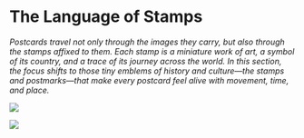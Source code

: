 # The Language of Stamps

*Postcards travel not only through the images they carry, but also through the stamps affixed to them. Each stamp is a miniature work of art, a symbol of its country, and a trace of its journey across the world. In this section, the focus shifts to those tiny emblems of history and culture—the stamps and postmarks—that make every postcard feel alive with movement, time, and place.*

![](vegas-back-address-crop.webp){fig-alt="" group="vegas"}

![](vegas-front.webp){fig-alt="" group="vegas"}
